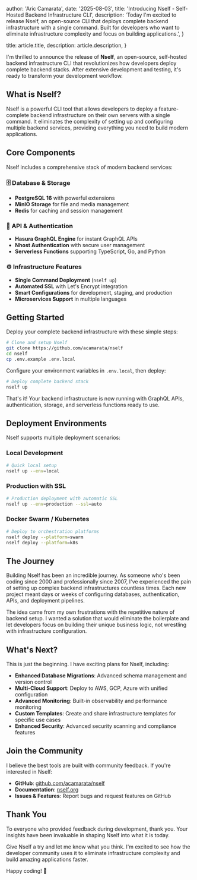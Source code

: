 
  author: 'Aric Camarata',
  date: '2025-08-03',
  title: 'Introducing Nself - Self-Hosted Backend Infrastructure CLI',
  description:
    'Today I\'m excited to release Nself, an open-source CLI that deploys complete backend infrastructure with a single command. Built for developers who want to eliminate infrastructure complexity and focus on building applications.',
}

  title: article.title,
  description: article.description,
}


I'm thrilled to announce the release of **Nself**, an open-source, self-hosted backend infrastructure CLI that revolutionizes how developers deploy complete backend stacks. After extensive development and testing, it's ready to transform your development workflow.

## What is Nself?

Nself is a powerful CLI tool that allows developers to deploy a feature-complete backend infrastructure on their own servers with a single command. It eliminates the complexity of setting up and configuring multiple backend services, providing everything you need to build modern applications.

## Core Components

Nself includes a comprehensive stack of modern backend services:

### 🗄️ **Database & Storage**
- **PostgreSQL 16** with powerful extensions
- **MinIO Storage** for file and media management
- **Redis** for caching and session management

### 🚀 **API & Authentication**
- **Hasura GraphQL Engine** for instant GraphQL APIs
- **Nhost Authentication** with secure user management
- **Serverless Functions** supporting TypeScript, Go, and Python

### ⚙️ **Infrastructure Features**
- **Single Command Deployment** (`nself up`)
- **Automated SSL** with Let's Encrypt integration
- **Smart Configurations** for development, staging, and production
- **Microservices Support** in multiple languages

## Getting Started

Deploy your complete backend infrastructure with these simple steps:

```bash
# Clone and setup Nself
git clone https://github.com/acamarata/nself
cd nself
cp .env.example .env.local
```

Configure your environment variables in `.env.local`, then deploy:

```bash
# Deploy complete backend stack
nself up
```

That's it! Your backend infrastructure is now running with GraphQL APIs, authentication, storage, and serverless functions ready to use.

## Deployment Environments

Nself supports multiple deployment scenarios:

### Local Development
```bash
# Quick local setup
nself up --env=local
```

### Production with SSL
```bash
# Production deployment with automatic SSL
nself up --env=production --ssl=auto
```

### Docker Swarm / Kubernetes
```bash
# Deploy to orchestration platforms
nself deploy --platform=swarm
nself deploy --platform=k8s
```

## The Journey

Building Nself has been an incredible journey. As someone who's been coding since 2000 and professionally since 2007, I've experienced the pain of setting up complex backend infrastructures countless times. Each new project meant days or weeks of configuring databases, authentication, APIs, and deployment pipelines.

The idea came from my own frustrations with the repetitive nature of backend setup. I wanted a solution that would eliminate the boilerplate and let developers focus on building their unique business logic, not wrestling with infrastructure configuration.

## What's Next?

This is just the beginning. I have exciting plans for Nself, including:

- **Enhanced Database Migrations**: Advanced schema management and version control
- **Multi-Cloud Support**: Deploy to AWS, GCP, Azure with unified configuration
- **Advanced Monitoring**: Built-in observability and performance monitoring
- **Custom Templates**: Create and share infrastructure templates for specific use cases
- **Enhanced Security**: Advanced security scanning and compliance features

## Join the Community

I believe the best tools are built with community feedback. If you're interested in Nself:

- **GitHub**: [github.com/acamarata/nself](https://github.com/acamarata/nself)
- **Documentation**: [nself.org](https://nself.org)
- **Issues & Features**: Report bugs and request features on GitHub

## Thank You

To everyone who provided feedback during development, thank you. Your insights have been invaluable in shaping Nself into what it is today.

Give Nself a try and let me know what you think. I'm excited to see how the developer community uses it to eliminate infrastructure complexity and build amazing applications faster.

Happy coding! 🚀